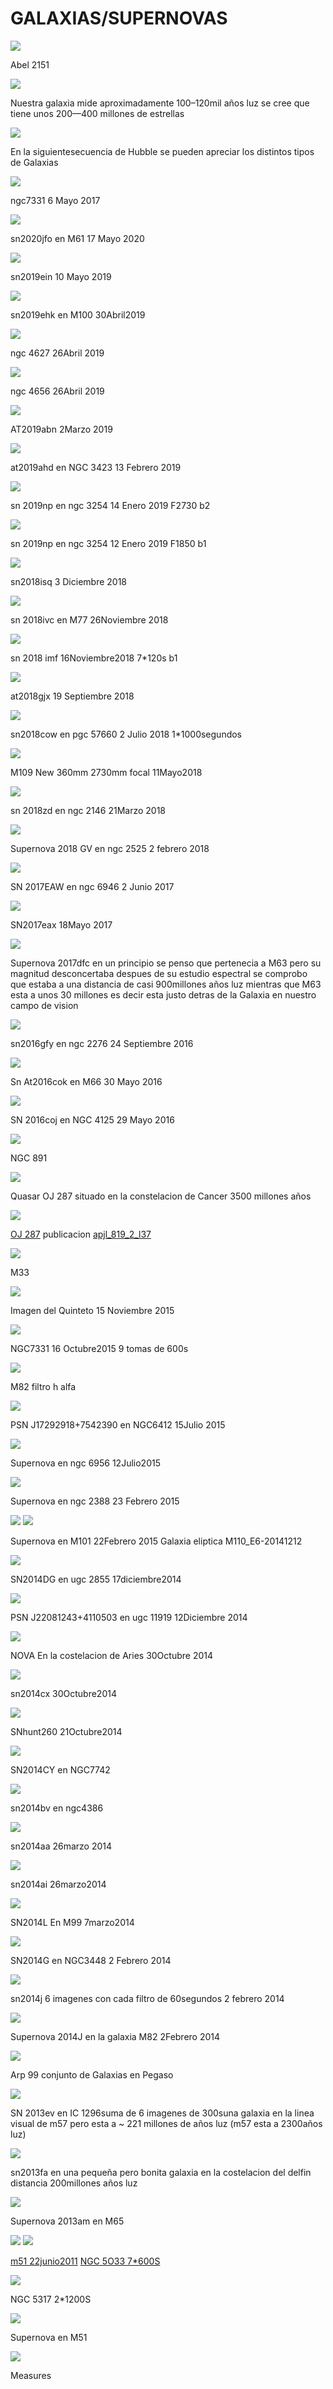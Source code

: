 # GALAXIAS/SUPERNOVAS

<img src="https://astroccd.files.wordpress.com/2014/02/logodef.png" />

Abel 2151

<img src="https://astroccd.files.wordpress.com/2012/12/abel-2151-2-1200s-27-mayo-2011pa.jpg" />

Nuestra galaxia mide aproximadamente 100–120mil años luz se cree que tiene unos 200—400 millones de estrellas

<img src="https://astroccd.files.wordpress.com/2012/12/hubble_sequence_photo.png" />

En la siguientesecuencia de Hubble se pueden apreciar los distintos tipos de Galaxias

<img src="https://astroccd.files.wordpress.com/2018/10/20170506_200443.jpg" />

ngc7331 6 Mayo 2017

<img src="https://astroccd.files.wordpress.com/2020/05/sn2020jfo._20200517.jpg" />

sn2020jfo en M61 17 Mayo 2020

<img src="https://astroccd.files.wordpress.com/2019/08/sn219ein_20190510_gjcb.png" />

sn2019ein 10 Mayo 2019

<img src="https://astroccd.files.wordpress.com/2019/05/snm51.jpg" />

sn2019ehk en M100 30Abril2019

<img src="https://astroccd.files.wordpress.com/2019/04/ngc4627.jpg" />

ngc 4627 26Abril 2019

<img src="https://astroccd.files.wordpress.com/2019/04/ngc4656.jpg" />

ngc 4656 26Abril 2019

<img src="https://astroccd.files.wordpress.com/2019/03/m51.jpg" />

AT2019abn 2Marzo 2019

<img src="https://astroccd.files.wordpress.com/2019/03/at2019ahd_20190214_gjcb.jpg" />

at2019ahd en NGC 3423 13 Febrero 2019

<img src="https://astroccd.files.wordpress.com/2019/01/rgb.jpg" />

sn 2019np en ngc 3254 14 Enero 2019 F2730 b2

<img src="https://astroccd.files.wordpress.com/2019/01/sn2019np_20190112_gjcb-1.png" />

sn 2019np en ngc 3254 12 Enero 2019 F1850 b1

<img src="https://astroccd.files.wordpress.com/2018/12/2018isq_20181203_gjcb.jpg" />

sn2018isq 3 Diciembre 2018

<img src="https://astroccd.files.wordpress.com/2018/11/sn2018ivc_20181126_gjcb.jpg" />

sn 2018ivc en M77 26Noviembre 2018

<img src="https://astroccd.files.wordpress.com/2018/11/sn-2018imf_20181116_gjcb.jpg" />

sn 2018 imf 16Noviembre2018 7*120s b1

<img src="https://astroccd.files.wordpress.com/2018/09/at2018gjx_20180919_gjcb.png" />

at2018gjx 19 Septiembre 2018

<img src="https://astroccd.files.wordpress.com/2018/07/sn2018cow.png" />

sn2018cow en pgc 57660 2 Julio 2018 1*1000segundos

<img src="https://astroccd.files.wordpress.com/2018/05/m109.png" />

M109 New 360mm 2730mm focal 11Mayo2018

<img src="https://astroccd.files.wordpress.com/2018/03/2018zd_20180321_i88.jpg" />

sn 2018zd en ngc 2146 21Marzo 2018

<img src="https://astroccd.files.wordpress.com/2018/02/at2018gv_20180202_i88.jpg" />

Supernova 2018 GV en ngc 2525 2 febrero 2018

<img src="https://astroccd.files.wordpress.com/2012/12/2017eaw_20170702_i88.jpg" />

SN 2017EAW en ngc 6946 2 Junio 2017

<img src="https://astroccd.files.wordpress.com/2012/12/sn2017eax_20170518_i88.jpg" />

SN2017eax 18Mayo 2017

<img src="https://astroccd.files.wordpress.com/2012/12/2017dfc_20170423_i88.jpg" />

Supernova 2017dfc en un principio se penso que pertenecia a M63 pero su magnitud desconcertaba despues de su estudio espectral se comprobo que estaba a una distancia de casi 900millones años luz mientras que M63 esta a unos 30 millones es decir esta justo detras de la Galaxia en nuestro campo de vision

<img src="https://astroccd.files.wordpress.com/2012/12/sn2016gfy_ngc2276.jpg" />

sn2016gfy en ngc 2276 24 Septiembre 2016

<img src="https://astroccd.files.wordpress.com/2012/12/m66m65_20160530_i881.jpg" />

Sn At2016cok en M66 30 Mayo 2016

<img src="https://astroccd.files.wordpress.com/2012/12/sn2016coj_20160530_i881.jpg" />

SN 2016coj en NGC 4125 29 Mayo 2016

<img src="https://astroccd.files.wordpress.com/2012/12/ngc891pa.jpg" />

NGC 891

<img src="https://astroccd.files.wordpress.com/2012/12/oj287medidas.jpg" />

Quasar OJ 287 situado en la constelacion de Cancer 3500 millones años

<img src="https://astroccd.files.wordpress.com/2012/12/pulsar.jpg" />

<a href="http://www.caha.es/18-billions-of-suns-support-einstein_es.html" target="_blank" > OJ 287</a> publicacion <a href="https://astroccd.files.wordpress.com/2012/12/apjl_819_2_l37.pdf">apjl_819_2_l37</a>

<img src="https://astroccd.files.wordpress.com/2012/12/m33lrgbpro.jpg" />

M33

<img src="https://astroccd.files.wordpress.com/2012/12/quinteto.png" />

Imagen del Quinteto 15 Noviembre 2015

<img src="https://astroccd.files.wordpress.com/2012/12/ngc7331_9_600s_16102015.jpg" />

NGC7331 16 Octubre2015 9 tomas de 600s

<img src="https://astroccd.files.wordpress.com/2012/12/m82ha.jpg" />

M82 filtro h alfa

<img src="https://astroccd.files.wordpress.com/2012/12/psn-j172929187542390_ngc6412_20150715_i88.jpg" />

PSN J17292918+7542390 en NGC6412 15Julio 2015

<img src="https://astroccd.files.wordpress.com/2012/12/psn-j204353141230304ngc6956.jpg" />

Supernova en ngc 6956 12Julio2015

<img src="https://astroccd.files.wordpress.com/2012/12/psn-j072853873349106_ngc23882.jpg" />

Supernova en ngc 2388 23 Febrero 2015

<img src="https://astroccd.files.wordpress.com/2012/12/m101psn-j140216785426205.jpg" />

<img src="https://astroccd.files.wordpress.com/2012/12/m110_e6_20141212.jpg" />

Supernova en M101 22Febrero 2015 Galaxia eliptica M110_E6-20141212

<img src="https://astroccd.files.wordpress.com/2012/12/sn2014dg_ugc2855_20141217.jpg" />

SN2014DG en ugc 2855 17diciembre2014

<img src="https://astroccd.files.wordpress.com/2012/12/psn-j220812434110503_ugc11919_sbc2014121512.jpg" />

PSN J22081243+4110503 en ugc 11919 12Diciembre 2014

<img src="https://astroccd.files.wordpress.com/2012/12/pnv_-j030930632638031.jpg" />

NOVA En la costelacion de Aries 30Octubre 2014

<img src="https://astroccd.files.wordpress.com/2012/12/sn2014cx20141030_i88.jpg" />

sn2014cx 30Octubre2014

<img src="https://astroccd.files.wordpress.com/2012/12/snhunt260-_20141021_i88.jpg" />

SNhunt260 21Octubre2014

<img src="https://astroccd.files.wordpress.com/2012/12/sn2014cy_20141018_gjcb1.jpg" />

SN2014CY en NGC7742

<img src="https://astroccd.files.wordpress.com/2012/12/sn2014bv_20140714_i88-copia.jpg" />

sn2014bv en ngc4386

<img src="https://astroccd.files.wordpress.com/2012/12/sn2014aa_20140326_i88.jpg" />

sn2014aa 26marzo 2014

<img src="https://astroccd.files.wordpress.com/2012/12/sn2014ai_20140326_i88.jpg" />

sn2014ai 26marzo2014

<img src="https://astroccd.files.wordpress.com/2012/12/sn2014l_20140307_i88.jpg" />

SN2014L En M99 7marzo2014

<img src="https://astroccd.files.wordpress.com/2012/12/sn2014g_20140202_i88.jpg" />

SN2014G en NGC3448 2 Febrero 2014

<img src="https://astroccd.files.wordpress.com/2012/12/sn2014jrgb_20140202_i88.jpg" />

sn2014j 6 imagenes con cada filtro de 60segundos 2 febrero 2014

<img src="https://astroccd.files.wordpress.com/2012/12/sn2014j_20140202_i88.jpg" />

Supernova 2014J en la galaxia M82 2Febrero 2014

<img src="https://astroccd.files.wordpress.com/2012/12/arp99.jpg" />

Arp 99 conjunto de Galaxias en Pegaso

<img src="https://astroccd.files.wordpress.com/2012/12/sn2013ev-6-300sf.jpg" />

SN 2013ev en IC 1296suma de 6 imagenes de 300suna galaxia en la linea visual de m57 pero esta a ~ 221 millones de años luz (m57 esta a 2300años luz)

<img src="https://astroccd.files.wordpress.com/2012/12/2013fa-2013-09-10-u.jpg" />

sn2013fa en una pequeña pero bonita galaxia en la costelacion del delfin distancia 200millones años luz

<img src="https://astroccd.files.wordpress.com/2012/12/m65-3-600s-2abril-2013.jpg" />

Supernova 2013am en M65

<img src="https://astroccd.files.wordpress.com/2012/12/user_556_sn2011dh_4_300s_1___1800s_22junio_2011pa_1308817056_407104.jpg" />

<img src="https://astroccd.files.wordpress.com/2012/12/ngc-5033-7-600s-10g-8-abril-2011pa2.jpg" />

<a href="https://astroccd.wordpress.com/imagenes/galaxias/ngc-5033-7-600s-10g-8-abril-2011pa/#main" >m51 22junio2011</a> <a href="https://astroccd.wordpress.com/imagenes/galaxias/ngc-5033-7-600s-10g-8-abril-2011pa/#main" >NGC 5O33 7*600S</a>

<img src="https://astroccd.files.wordpress.com/2012/12/ngc-5317-2-1200srr.jpg" />

NGC 5317 2*1200S

<img src="https://astroccd.files.wordpress.com/2019/05/m51-22h02m18s-dia-30junio-2005-exp120segundos-dos-imagenes.jpg" />

Supernova en M51

<img src="https://i0.wp.com/www.astrosurf.com/snweb2/images/rainbowl.gif" />

Measures